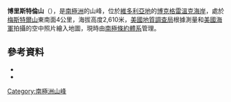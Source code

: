 {{Coord|74|16|S|162|53|E|source:GNIS|display=title}}

'''博里斯特倫山'''（{{lang-en|Mount Borgstrom}}），是[[南極洲|南極洲]]的山峰，位於[[維多利亞地|維多利亞地]]的[[博克格雷溫克海岸|博克格雷溫克海岸]]，處於[[梅斯特爾山|梅斯特爾山]]東南面4公里，海拔高度2,610米，[[美國地質調查局|美國地質調查局]]根據測量和[[美國海軍|美國海軍]]拍攝的空中照片繪入地圖，現時由[[南極條約體系|南極條約體系]]管理。

==參考資料==
*{{cite gnis | type = antarid | id = 1695| name = Borgstrom, Mount | accessdate = 2011-08-03}}
*{{usgs-gazetteer|id=1695|name=Borgstrom, Mount}}

{{DEFAULTSORT:Mount Borgstrom}}
[[Category:南極洲山峰|Category:南極洲山峰]]


{{BorchgrevinkCoast-geo-stub}}